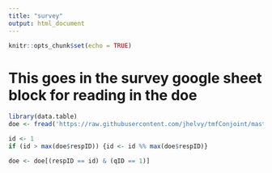 ```yaml
---
title: "survey"
output: html_document
---
```


```r
knitr::opts_chunk$set(echo = TRUE)
```

# This goes in the survey google sheet block for reading in the doe

```r
library(data.table)
doe <- fread('https://raw.githubusercontent.com/jhelvy/tmfConjoint/master/survey/survey_doe.csv')

id <- 1
if (id > max(doe$respID)) {id <- id %% max(doe$respID)}

doe <- doe[(respID == id) & (qID == 1)]
```
